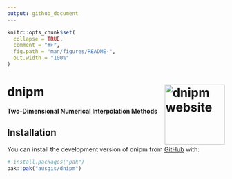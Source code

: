 ```yaml
---
output: github_document
---
```


<!-- README.md is generated from README.Rmd. Please edit that file -->

```r
knitr::opts_chunk$set(
  collapse = TRUE,
  comment = "#>",
  fig.path = "man/figures/README-",
  out.width = "100%"
)
```

# dnipm <a href="https://ausgis.github.io/dnipm/"><img src="man/figures/logo.png" align="right" height="139" alt="dnipm website" /></a>

<!-- badges: start -->
<!-- badges: end -->

**Two-Dimensional Numerical Interpolation Methods**

## Installation

You can install the development version of dnipm from [GitHub](https://github.com/) with:

``` r
# install.packages("pak")
pak::pak("ausgis/dnipm")
```
